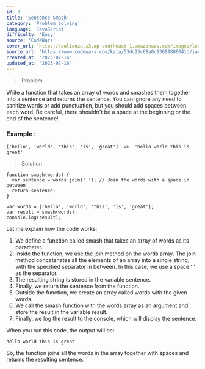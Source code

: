 ```yaml
---
id: 3
title: 'Sentence Smash'
category: 'Problem Solving'
language: 'JavaScript'
difficulty: 'Easy'
source: 'CodeWars'
cover_url: ‘https://aulianza.s3.ap-southeast-1.amazonaws.com/images/learn/learn-problem-solving.png’
source_url: 'https://www.codewars.com/kata/53dc23c68a0c93699800041d/javascript'
created_at: '2023-07-16'
updated_at: '2023-07-16'
---
```


> Problem

Write a function that takes an array of words and smashes them together into a sentence and returns the sentence. You can ignore any need to sanitize words or add punctuation, but you should add spaces between each word. Be careful, there shouldn't be a space at the beginning or the end of the sentence!


### Example : 
```
['hello', 'world', 'this', 'is', 'great']  =>  'hello world this is great'
```



> Solution


```
function smash(words) {
  var sentence = words.join(' '); // Join the words with a space in between
  return sentence;
}

var words = ['hello', 'world', 'this', 'is', 'great'];
var result = smash(words);
console.log(result);
```


Let me explain how the code works:

1. 	We define a function called smash that takes an array of words as its parameter.
2. 	Inside the function, we use the join method on the words array. The join method concatenates all the elements of an array into a single string, with the specified separator in between. In this case, we use a space ‘ ‘ as the separator.
3. 	The resulting string is stored in the variable sentence.
4. 	Finally, we return the sentence from the function.
5. 	Outside the function, we create an array called words with the given words.
6. 	We call the smash function with the words array as an argument and store the result in the variable result.
7. 	Finally, we log the result to the console, which will display the sentence.


When you run this code, the output will be:


```
hello world this is great
```

So, the function joins all the words in the array together with spaces and returns the resulting sentence.

